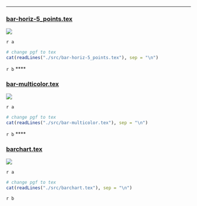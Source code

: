 ****

### [bar-horiz-5_points.tex](https://github.com/f0nzie/tikz_bars/blob/master/src/bar-horiz-5_points.tex)

![](./out/bar-horiz-5_points.png)

  


`r a`
```r
# change pgf to tex
cat(readLines("./src/bar-horiz-5_points.tex"), sep = "\n")
```
`r b`
****

### [bar-multicolor.tex](https://github.com/f0nzie/tikz_bars/blob/master/src/bar-multicolor.tex)

![](./out/bar-multicolor.png)

  


`r a`
```r
# change pgf to tex
cat(readLines("./src/bar-multicolor.tex"), sep = "\n")
```
`r b`
****

### [barchart.tex](https://github.com/f0nzie/tikz_bars/blob/master/src/barchart.tex)

![](./out/barchart.png)

  


`r a`
```r
# change pgf to tex
cat(readLines("./src/barchart.tex"), sep = "\n")
```
`r b`
